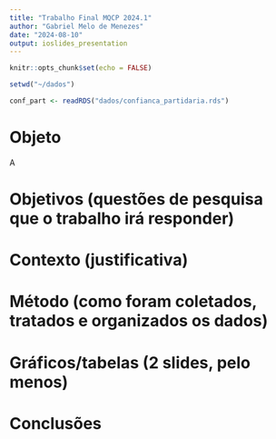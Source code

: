 ```yaml
---
title: "Trabalho Final MQCP 2024.1"
author: "Gabriel Melo de Menezes"
date: "2024-08-10"
output: ioslides_presentation
---
```


```r
knitr::opts_chunk$set(echo = FALSE)

setwd("~/dados")

conf_part <- readRDS("dados/confianca_partidaria.rds")

```

# Objeto

A 

# Objetivos (questões de pesquisa que o trabalho irá responder)
# Contexto (justificativa)
# Método (como foram coletados, tratados e organizados os dados)
# Gráficos/tabelas (2 slides, pelo menos)
# Conclusões

